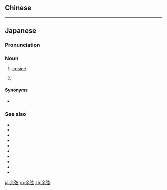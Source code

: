 {{also|餘弦}}
==Chinese==
{{zh-see|餘弦}}

----
==Japanese==
{{ja-kanjitab|よ|げん|yomi=o}}

===Pronunciation===
{{ja-pron|acc=h|acc2=a|y=go|よげん}}

===Noun===
{{ja-noun|よげん}}

# {{lb|ja|trigonometry|sort=よげん}} [[cosine]]
# {{lb|ja|music}} {{rfdef|ja}}
#: {{ja-usex|余弦ミュート|よげん ミュート|{{t-needed|ja}}}}

====Synonyms====
* {{ja-r|コサイン}}

===See also===
* {{ja-r|三%角%関%数|さん%かく% かん%すう}}
* {{ja-r|正%弦|せい%げん}}
* {{ja-r|正%接|せい%せつ}}
* {{ja-r|余%接|よ%せつ}}
* {{ja-r|正%割|せい%かつ}}
* {{ja-r|余%割|よ%かつ}}
* {{ja-r|正%矢|せい%し}}
* {{ja-r|余%矢|よ%し}}
* {{ja-r|半%正%矢|はん%せい%し}}
* {{ja-l|半余矢|はんよし|han'yoshi}}

[[ja:余弦]]
[[ro:余弦]]
[[zh:余弦]]